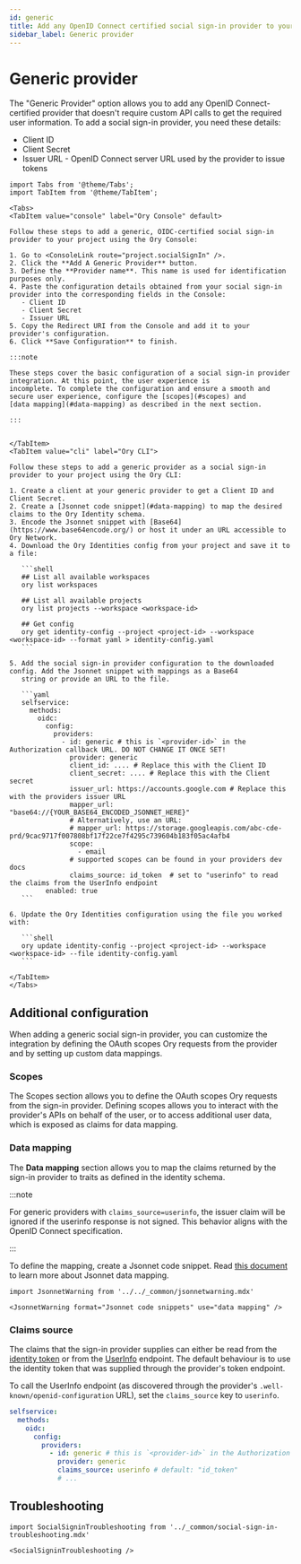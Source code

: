 ```yaml
---
id: generic
title: Add any OpenID Connect certified social sign-in provider to your Ory project
sidebar_label: Generic provider
---
```


# Generic provider

The "Generic Provider" option allows you to add any OpenID Connect-certified provider that doesn't require custom API calls to get
the required user information. To add a social sign-in provider, you need these details:

- Client ID
- Client Secret
- Issuer URL - OpenID Connect server URL used by the provider to issue tokens

````mdx-code-block
import Tabs from '@theme/Tabs';
import TabItem from '@theme/TabItem';

<Tabs>
<TabItem value="console" label="Ory Console" default>

Follow these steps to add a generic, OIDC-certified social sign-in provider to your project using the Ory Console:

1. Go to <ConsoleLink route="project.socialSignIn" />.
2. Click the **Add A Generic Provider** button.
3. Define the **Provider name**. This name is used for identification purposes only.
4. Paste the configuration details obtained from your social sign-in provider into the corresponding fields in the Console:
   - Client ID
   - Client Secret
   - Issuer URL
5. Copy the Redirect URI from the Console and add it to your provider's configuration.
6. Click **Save Configuration** to finish.

:::note

These steps cover the basic configuration of a social sign-in provider integration. At this point, the user experience is
incomplete. To complete the configuration and ensure a smooth and secure user experience, configure the [scopes](#scopes) and
[data mapping](#data-mapping) as described in the next section.

:::


</TabItem>
<TabItem value="cli" label="Ory CLI">

Follow these steps to add a generic provider as a social sign-in provider to your project using the Ory CLI:

1. Create a client at your generic provider to get a Client ID and Client Secret.
2. Create a [Jsonnet code snippet](#data-mapping) to map the desired claims to the Ory Identity schema.
3. Encode the Jsonnet snippet with [Base64](https://www.base64encode.org/) or host it under an URL accessible to Ory Network.
4. Download the Ory Identities config from your project and save it to a file:

   ```shell
   ## List all available workspaces
   ory list workspaces

   ## List all available projects
   ory list projects --workspace <workspace-id>

   ## Get config
   ory get identity-config --project <project-id> --workspace <workspace-id> --format yaml > identity-config.yaml
   ```

5. Add the social sign-in provider configuration to the downloaded config. Add the Jsonnet snippet with mappings as a Base64
   string or provide an URL to the file.

   ```yaml
   selfservice:
     methods:
       oidc:
         config:
           providers:
             - id: generic # this is `<provider-id>` in the Authorization callback URL. DO NOT CHANGE IT ONCE SET!
               provider: generic
               client_id: .... # Replace this with the Client ID
               client_secret: .... # Replace this with the Client secret
               issuer_url: https://accounts.google.com # Replace this with the providers issuer URL
               mapper_url: "base64://{YOUR_BASE64_ENCODED_JSONNET_HERE}"
               # Alternatively, use an URL:
               # mapper_url: https://storage.googleapis.com/abc-cde-prd/9cac9717f007808bf17f22ce7f4295c739604b183f05ac4afb4
               scope:
                 - email
               # supported scopes can be found in your providers dev docs
               claims_source: id_token  # set to "userinfo" to read the claims from the UserInfo endpoint
         enabled: true
   ```

6. Update the Ory Identities configuration using the file you worked with:

   ```shell
   ory update identity-config --project <project-id> --workspace <workspace-id> --file identity-config.yaml
   ```

</TabItem>
</Tabs>
````

## Additional configuration

When adding a generic social sign-in provider, you can customize the integration by defining the OAuth scopes Ory requests from
the provider and by setting up custom data mappings.

### Scopes

The Scopes section allows you to define the OAuth scopes Ory requests from the sign-in provider. Defining scopes allows you to
interact with the provider's APIs on behalf of the user, or to access additional user data, which is exposed as claims for data
mapping.

### Data mapping

The **Data mapping** section allows you to map the claims returned by the sign-in provider to traits as defined in the identity
schema.

:::note

For generic providers with `claims_source=userinfo`, the issuer claim will be ignored if the userinfo response is not signed. This
behavior aligns with the OpenID Connect specification.

:::

To define the mapping, create a Jsonnet code snippet. Read [this document](./data-mapping) to learn more about Jsonnet data
mapping.

```mdx-code-block
import JsonnetWarning from '../../_common/jsonnetwarning.mdx'

<JsonnetWarning format="Jsonnet code snippets" use="data mapping" />
```

### Claims source

The claims that the sign-in provider supplies can either be read from the
[identity token](https://openid.net/specs/openid-connect-core-1_0.html#IDToken) or from the
[UserInfo](https://openid.net/specs/openid-connect-core-1_0.html#UserInfo) endpoint. The default behaviour is to use the identity
token that was supplied through the provider's token endpoint.

To call the UserInfo endpoint (as discovered through the provider's `.well-known/openid-configuration` URL), set the
`claims_source` key to `userinfo`.

```yaml
selfservice:
  methods:
    oidc:
      config:
        providers:
          - id: generic # this is `<provider-id>` in the Authorization callback URL. DO NOT CHANGE IT ONCE SET!
            provider: generic
            claims_source: userinfo # default: "id_token"
            # ...
```

## Troubleshooting

```mdx-code-block
import SocialSigninTroubleshooting from '../_common/social-sign-in-troubleshooting.mdx'

<SocialSigninTroubleshooting />
```
